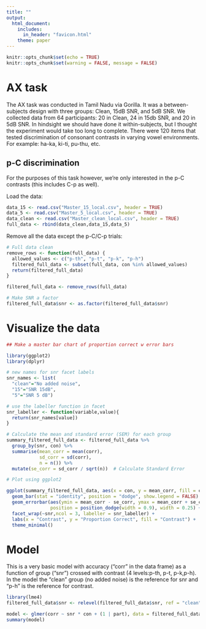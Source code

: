 ```yaml
---
title: ""
output: 
  html_document:
    includes:
      in_header: "favicon.html"
    theme: paper
---
```


```r
knitr::opts_chunk$set(echo = TRUE)
knitr::opts_chunk$set(warning = FALSE, message = FALSE)
```

# **AX task**

The AX task was conducted in Tamil Nadu via Gorilla. It was a between-subjects design with three groups: Clean, 15dB SNR, and 5dB SNR. We collected data from 64 participants: 20 in Clean, 24 in 15db SNR, and 20 in 5dB SNR. In hindsight we should have done it within-subjects, but I thought the experiment would take too long to complete. There were 120 items that tested discrimination of consonant contrasts in varying vowel environments. For example: ha-ka, ki-ti, pu-thu, etc.

## p-C discrimination

For the purposes of this task however, we're only interested in the p-C contrasts (this includes C-p as well).

Load the data:
```r
data_15 <- read.csv("Master_15_local.csv", header = TRUE)
data_5 <- read.csv("Master_5_local.csv", header = TRUE)
data_clean <- read.csv("Master_clean_local.csv", header = TRUE)
full_data <- rbind(data_clean,data_15,data_5)
```

Remove all the data except the p-C/C-p trials:
```r
# Full data clean
remove_rows <- function(full_data) {
  allowed_values <- c("p-th", "p-t", "p-k", "p-h")
  filtered_full_data <- subset(full_data, con %in% allowed_values)
  return(filtered_full_data)
}

filtered_full_data <- remove_rows(full_data)

# Make SNR a factor
filtered_full_data$snr <- as.factor(filtered_full_data$snr)
```

# Visualize the data

```r
## Make a master bar chart of proportion correct w error bars

library(ggplot2)
library(dplyr)

# new names for snr facet labels
snr_names <- list(
  "clean"="No added noise",
  "15"="SNR 15dB",
  "5"="SNR 5 dB")

# use the labeller function in facet
snr_labeller <- function(variable,value){
  return(snr_names[value])
}

# Calculate the mean and standard error (SEM) for each group
summary_filtered_full_data <- filtered_full_data %>%
  group_by(snr, con) %>%
  summarise(mean_corr = mean(corr),
            sd_corr = sd(corr),
            n = n()) %>%
  mutate(se_corr = sd_corr / sqrt(n))  # Calculate Standard Error

# Plot using ggplot2

ggplot(summary_filtered_full_data, aes(x = con, y = mean_corr, fill = con)) +
  geom_bar(stat = "identity", position = "dodge", show.legend = FALSE) + ylim(0,1)+
  geom_errorbar(aes(ymin = mean_corr - se_corr, ymax = mean_corr + se_corr),
                position = position_dodge(width = 0.9), width = 0.25) +
  facet_wrap(~snr,ncol = 3, labeller = snr_labeller) +
  labs(x = "Contrast", y = "Proportion Correct", fill = "Contrast") +
  theme_minimal()
```

# **Model**

This is a very basic model with accuracy ("corr" in the data frame) as a function of group ("snr") crossed with contrast (4 levels:p-th, p-t, p-k,p-h). In the model the "clean" group (no added noise) is the reference for snr and "p-h" is the reference for contrast.

```r
library(lme4)
filtered_full_data$snr <- relevel(filtered_full_data$snr, ref = "clean")

model <- glmer(corr ~ snr * con + (1 | part), data = filtered_full_data, family = binomial, control=glmerControl(optimizer="bobyqa",optCtrl=list(maxfun=2e5)))
summary(model)
```